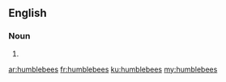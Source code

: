 ==English==

===Noun===
{{head|en}}

# {{plural of|humblebee}}

[[ar:humblebees]]
[[fr:humblebees]]
[[ku:humblebees]]
[[my:humblebees]]